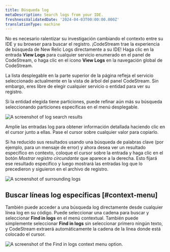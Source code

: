 ```yaml
---
title: Búsqueda log
metaDescription: Search logs from your IDE.
freshnessValidatedDate: '2024-04-03T00:00:00.000Z'
translationType: machine
---
```





No es necesario ralentizar su investigación cambiando el contexto entre su IDE y su browser para buscar el registro. ¡CodeStream trae la experiencia de búsqueda de New Relic Logs directamente a su IDE! Haga clic en la entrada <DNT>**View Logs**</DNT> para cualquier servicio enumerado en el panel de CodeStream, o haga clic en el icono <DNT>**View Logs**</DNT> en la navegación global de CodeStream.

La lista desplegable en la parte superior de la página refleja el servicio seleccionado actualmente en la vista de árbol del panel CodeStream. Sin embargo, eres libre de elegir cualquier servicio o entidad para ver su registro.

Si la entidad elegida tiene particiones, puede refinar aún más su búsqueda seleccionando particiones específicas en el menú desplegable.

<img
  title="Search logs"
  alt="A screenshot of log search results"
  src={codestreamLogSearchResults}
/>

Amplíe las entradas log para obtener información detallada haciendo clic en el cursor junto a ellas. Pase el cursor sobre cualquier valor para copiarlo.

Si ha reducido sus resultados usando una búsqueda de palabras clave (por ejemplo, para un mensaje de error) y ahora desea ver un resultado específico en contexto, coloque el cursor sobre la entrada y haga clic en el botón _Mostrar registro circundante_ que aparece a la derecha. Esto fijará ese resultado específico y luego mostrará las entradas log que lo precedieron y siguieron en el archivo de registro.

<img
  title="Show surrounding logs"
  alt="A screenshot of surrounding logs"
  src={codestreamLogShowSurrounding}
/>

## Buscar líneas log específicas [#context-menu]

También puede acceder a una búsqueda log directamente desde cualquier línea log en su código. Puede seleccionar una cadena para buscar y seleccionar <DNT>**Find in logs**</DNT> en el menú contextual. También puede simplemente seleccionar <DNT>**Find in logs**</DNT> sin seleccionar primero ningún texto, y CodeStream extraerá automáticamente la cadena de la línea donde está colocado el cursor.

<img
  title="Search for a specific log line."
  alt="A screenshot of the Find in logs context menu option."
  src={codestreamLogLineSearch}
/>